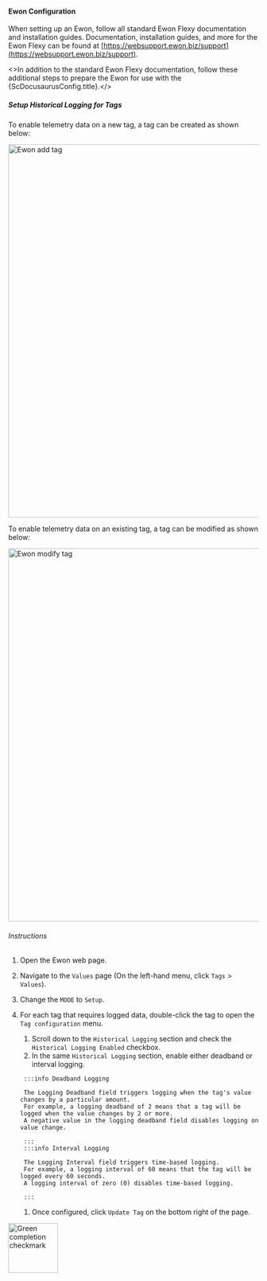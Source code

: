 

#### Ewon Configuration

When setting up an Ewon, follow all standard Ewon Flexy documentation and installation
guides.
Documentation, installation guides, and more for the Ewon Flexy can be found
at [https://websupport.ewon.biz/support](https://websupport.ewon.biz/support).

<>In addition to the standard Ewon Flexy documentation, follow these additional steps to prepare the Ewon for use with
the {ScDocusaurusConfig.title}.</><br/>

##### Setup Historical Logging for Tags

To enable telemetry data on a new tag, a tag can be created as shown below:

<img src={EwonAddTag} alt="Ewon add tag" width="750"/>

To enable telemetry data on an existing tag, a tag can be modified as shown below:

<img src={EwonModifyTag} alt="Ewon modify tag" width="750"/>

###### Instructions

1. Open the Ewon web page.
1. Navigate to the `Values` page (On the left-hand menu, click `Tags` > `Values`).
1. Change the `MODE` to `Setup`.
1. For each tag that requires logged data, double-click the tag to open the `Tag configuration` menu.
      1. Scroll down to the `Historical Logging` section and check the `Historical Logging Enabled` checkbox.
      1. In the same `Historical Logging` section, enable either deadband or interval logging.

        :::info Deadband Logging

        The Logging Deadband field triggers logging when the tag's value changes by a particular amount.
        For example, a logging deadband of 2 means that a tag will be logged when the value changes by 2 or more.
        A negative value in the logging deadband field disables logging on value change.

        :::
        :::info Interval Logging

        The Logging Interval field triggers time-based logging.
        For example, a logging interval of 60 means that the tag will be logged every 60 seconds.
        A logging interval of zero (0) disables time-based logging.

        :::

      1. Once configured, click `Update Tag` on the bottom right of the page.

<img src={GreenCheckMark} alt="Green completion checkmark" width="100"/>